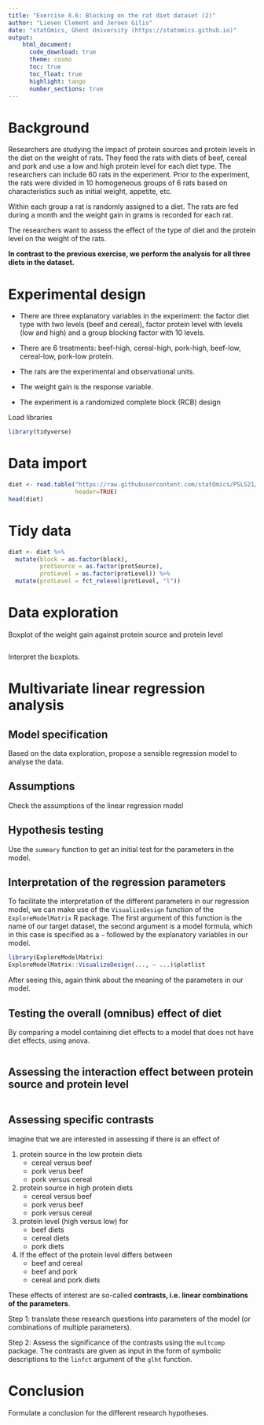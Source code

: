 ```yaml
---
title: "Exercise 8.6: Blocking on the rat diet dataset (2)"   
author: "Lieven Clement and Jeroen Gilis"
date: "statOmics, Ghent University (https://statomics.github.io)"  
output:
    html_document:
      code_download: true    
      theme: cosmo
      toc: true
      toc_float: true
      highlight: tango
      number_sections: true
---
```


# Background 

Researchers are studying the impact of protein sources and protein levels in 
the diet on the weight of rats. They feed the rats with diets of beef, cereal 
and pork and use a low and high protein level for each diet type. 
The researchers can include 60 rats in the experiment. Prior to the experiment,
the rats were divided in 10 homogeneous groups of 6 rats based on 
characteristics such as initial weight, appetite, etc.

Within each group a rat is randomly assigned to a diet. The rats are fed during 
a month and the weight gain in grams is recorded for each rat. 

The researchers want to assess the effect of the type of diet and the protein 
level on the weight of the rats. 

**In contrast to the previous exercise, we perform the analysis for all three**
**diets in the dataset.**

# Experimental design 

- There are three explanatory variables in the experiment: the factor diet type
with two levels (beef and cereal), factor protein level with levels 
(low and high) and a group blocking factor with 10 levels.

- There are 6 treatments: beef-high, cereal-high, pork-high, beef-low, 
cereal-low, pork-low protein. 

- The rats are the experimental and observational units. 

- The weight gain is the response variable. 

- The experiment is a randomized complete block (RCB) design

Load libraries

```r
library(tidyverse)
```

# Data import

```r
diet <- read.table("https://raw.githubusercontent.com/statOmics/PSLS21/data/dietRats.txt",
                   header=TRUE)
head(diet)
```

# Tidy data

```r
diet <- diet %>%
  mutate(block = as.factor(block),
         protSource = as.factor(protSource),
         protLevel = as.factor(protLevel)) %>%
  mutate(protLevel = fct_relevel(protLevel, "l"))
```

# Data exploration

Boxplot of the weight gain against protein source and protein level

```r

```

Interpret the boxplots.

# Multivariate linear regression analysis

## Model specification

Based  on the data exploration, propose a sensible regression model to analyse
the data.

## Assumptions 

Check the assumptions of the linear regression model

## Hypothesis testing

Use the `summary` function to get an initial test for the parameters in the 
model.

## Interpretation of the regression parameters

To facilitate the interpretation of the different parameters in our regression
model, we can make use of the `VisualizeDesign` function of the 
`ExploreModelMatrix` R package. The first argument of this function is the name
of our target dataset, the second argument is a model formula, which in this
case is specified as a `~` followed by the explanatory variables in our model.

```r
library(ExploreModelMatrix)
ExploreModelMatrix::VisualizeDesign(..., ~ ...)$plotlist
```

After seeing this, again think about the meaning of the parameters in our model.

## Testing the overall (omnibus) effect of diet

By comparing a model containing diet effects to a model that does not have
diet effects, using anova.

```r

```

## Assessing the interaction effect between protein source and protein level


```r

```


## Assessing specific contrasts

Imagine that we are interested in assessing if there is an effect of
 
1. protein source in the low protein diets 
	- cereal versus beef
	- pork verus beef
	- pork versus cereal


2. protein source in high protein diets 
	- cereal versus beef
	- pork verus beef
	- pork versus cereal


3. protein level (high versus low) for
	- beef diets
	- cereal diets
	- pork diets


4. If the effect of the protein level differs between
	- beef and cereal
	- beef and pork
	- cereal and pork diets

These effects of interest are so-called 
**contrasts, i.e. linear combinations of the parameters**.

Step 1: translate these research questions into parameters of the model (or
combinations of multiple parameters).

Step 2: Assess the significance of the contrasts using the `multcomp` package. 
The contrasts are given as input in the form of symbolic
descriptions to the `linfct` argument of the `glht` function.

# Conclusion

Formulate a conclusion for the different research hypotheses.



